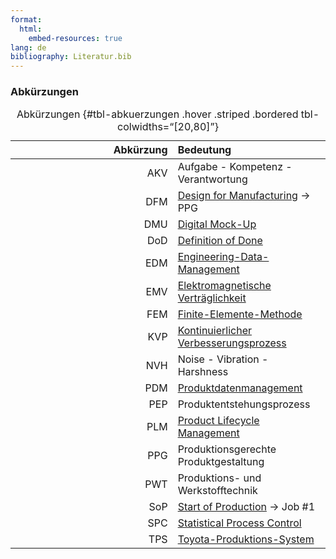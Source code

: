 ```yaml
---
format:
  html:
    embed-resources: true
lang: de
bibliography: Literatur.bib
---
```



<!-- -------------------------------------------------------------------------

                       Abkürzungen

-------------------------------------------------------------------------- -->


### Abkürzungen {#sec-abkuerzungen}

| Abkürzung  | Bedeutung | 
|--------------------:|:-------------------|
| AKV | Aufgabe - Kompetenz - Verantwortung |
| DFM | [Design for Manufacturing](https://en.wikipedia.org/wiki/Design_for_manufacturability) → PPG | 
| DMU | [Digital Mock-Up](https://de.wikipedia.org/wiki/Digital_Mock-Up) |
| DoD | [Definition of Done](https://de.wikipedia.org/wiki/Scrum#Definition_of_Done) |
| EDM | [Engineering-Data-Management](https://de.wikipedia.org/wiki/Engineering-Data-Management) |
| EMV | [Elektromagnetische Verträglichkeit](https://de.wikipedia.org/wiki/Elektromagnetische_Vertr%C3%A4glichkeit)
| FEM | [Finite-Elemente-Methode](https://de.wikipedia.org/wiki/Finite-Elemente-Methode) |
| KVP | [Kontinuierlicher Verbesserungsprozess](https://de.wikipedia.org/wiki/Kontinuierlicher_Verbesserungsprozess) |
| NVH | Noise - Vibration - Harshness |
| PDM | [Produktdatenmanagement](https://de.wikipedia.org/wiki/Produktdatenmanagement) |
| PEP | Produktentstehungsprozess |
| PLM | [Product Lifecycle Management](https://de.wikipedia.org/wiki/Product-Lifecycle-Management) |
| PPG | Produktionsgerechte Produktgestaltung | 
| PWT | Produktions- und Werkstofftechnik |
| SoP | [Start of Production](https://de.wikipedia.org/wiki/Start_of_Production) → Job #1 |
| SPC | [Statistical Process Control](https://de.wikipedia.org/wiki/Statistische_Prozesslenkung)
| TPS | [Toyota-Produktions-System](https://de.wikipedia.org/wiki/Toyota-Produktionssystem)

: Abkürzungen {#tbl-abkuerzungen .hover .striped .bordered tbl-colwidths="[20,80]"}